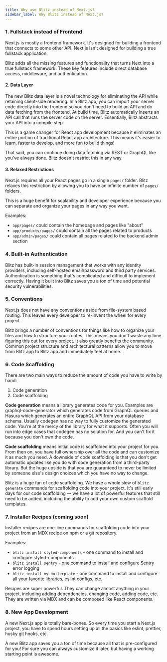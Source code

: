 ```yaml
---
title: Why use Blitz instead of Next.js?
sidebar_label: Why Blitz instead of Next.js?
---
```


### 1. Fullstack instead of Frontend

Next.js is mostly a frontend framework. It's designed for building a frontend that connects to some other API. Next.js isn't designed for building a true fullstack application.

Blitz adds all the missing features and functionality that turns Next into a true fullstack framework. These key features include direct database access, middleware, and authentication.

#### 2. Data Layer

The new Blitz data layer is a novel technology for eliminating the API while retaining client-side rendering. In a Blitz app, you can import your server code directly into the frontend so you don't need to build an API and do data fetching from the frontend. At build time, Blitz automatically inserts an API call that runs the server code on the server. Essentially, Blitz abstracts your API into a compile step.

This is a game changer for React app development because it eliminates an entire portion of traditional React app architecture. This means it's easier to learn, faster to develop, and more fun to build things!

That said, you can continue doing data fetching via REST or GraphQL like you've always done. Blitz doesn't restrict this in any way.

#### 3. Relaxed Restrictions

Next.js requires all your React pages go in a single `pages/` folder. Blitz relaxes this restriction by allowing you to have an infinite number of `pages/` folders.

This is a huge benefit for scalability and developer experience because you can separate and organize your pages in any way you want.

Examples:

- `app/pages/` could contain the homepage and pages like "about"
- `app/products/pages/` could contain all the pages related to products
- `app/admin/pages/` could contain all pages related to the backend admin section

### 4. Built-in Authentication

Blitz has built-in session management that works with any identity providers, including self-hosted email/password and third party services. Authentication is something that's complicated and difficult to implement correctly. Having it built into Blitz saves you a ton of time and potential security vulnerabilities.

### 5. Conventions

Next.js does not have any conventions aside from file-system based routing. This leaves every developer to re-invent the wheel for every project.

Blitz brings a number of conventions for things like how to organize your files and how to structure your routes. This means you don't waste any time figuring this out for every project. It also greatly benefits the community. Common project structure and architectural patterns allow you to move from Blitz app to Blitz app and immediately feel at home.

### 6. Code Scaffolding

There are two main ways to reduce the amount of code you have to write by hand:

1. Code generation
2. Code scaffolding

**Code generation** means a library generates code for you. Examples are graphql-code-generator which generates code from GraphQL queries and Hasura which generates an entire GraphQL API from your database schema. Usually codegen has no way to fully customize the generated code. You're at the mercy of the library for what it supports. Often you will run into edge cases that codegen has no solution for. And you can't fix it because you don't own the code.

**Code scaffolding** means initial code is scaffolded into your project for you. From then on, you have full ownership over all the code and can customize it as much you need. A downside of code scaffolding is that you don't get automatic updates like you do with code generation from a third-party library. But the huge upside is that you are guaranteed to never be limited by someone else's design choices which you have no way to change.

Blitz is a huge fan of code scaffolding. We have a whole slew of `blitz generate` commands for scaffolding code into your project. It's still early days for our code scaffolding — we have a lot of powerful features that still need to be added, including the ability to add your own custom scaffold templates.
### 7. Installer Recipes (coming soon)

Installer recipes are one-line commands for scaffolding code into your project from an MDX recipe on npm or a git repository.

Examples:

- `blitz install styled-components` - one command to install and configure styled-components
- `blitz install sentry` - one command to install and configure Sentry error logging
- `blitz install my-boilerplate` - one command to install and configure all your favorite libraries, eslint configs, etc.

Recipes are super powerful. They can change almost anything in your project, including adding dependencies, changing code, adding code, etc. They are written via MDX and can be composed like React components.

### 8. New App Development

A new Next.js app is totally bare-bones. So every time you start a Next.js project, you have to spend hours setting up all the basics like eslint, prettier, husky git hooks, etc.

A new Blitz app saves you a ton of time because all that is pre-configured for you! For sure you can always customize it later, but having a working starting point is awesome.
